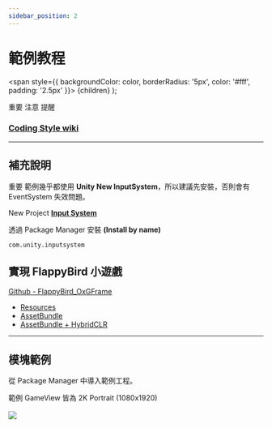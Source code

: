 ```yaml
---
sidebar_position: 2
---
```



# 範例教程

  <span
    style={{
      backgroundColor: color,
      borderRadius: '5px',
      color: '#fff',
      padding: '2.5px'
    }}>
    {children}
  </span>
);

<Highlight color="#ff2f00">重要</Highlight> <Highlight color="#0373fc">注意</Highlight> <Highlight color="#00d679">提醒</Highlight>

### [Coding Style wiki](https://github.com/michael811125/OxGFrame/wiki/Coding-Style)

---

## 補充說明

<Highlight color="#ff2f00">重要</Highlight> 範例幾乎都使用 **Unity New InputSystem**，所以建議先安裝，否則會有 EventSystem 失效問題。

<Highlight color="#0373fc">New Project</Highlight> **[Input System](https://docs.unity3d.com/Packages/com.unity.inputsystem@1.8/manual/index.html)**

透過 Package Manager 安裝 **(Install by name)**

```
com.unity.inputsystem
```

## 實現 FlappyBird 小遊戲

[Github - FlappyBird_OxGFrame](https://github.com/michael811125/FlappyBird_OxGFrame)
  - [Resources](https://github.com/michael811125/FlappyBird_OxGFrame/tree/resources)
  - [AssetBundle](https://github.com/michael811125/FlappyBird_OxGFrame/tree/assetbundle)
  - [AssetBundle + HybridCLR](https://github.com/michael811125/FlappyBird_OxGFrame/tree/assetbundle_clr)

<ReactPlayer controls url='https://github.com/michael811125/OxGFrame/assets/30960759/5e41e84a-029d-4392-8142-7199ce45018c' />

---

## 模塊範例 

從 Package Manager 中導入範例工程。

<Highlight color="#00d679">範例 GameView 皆為 2K Portrait (1080x1920)</Highlight>
<br/>
<br/>
![](/img/samples/img_1.png)